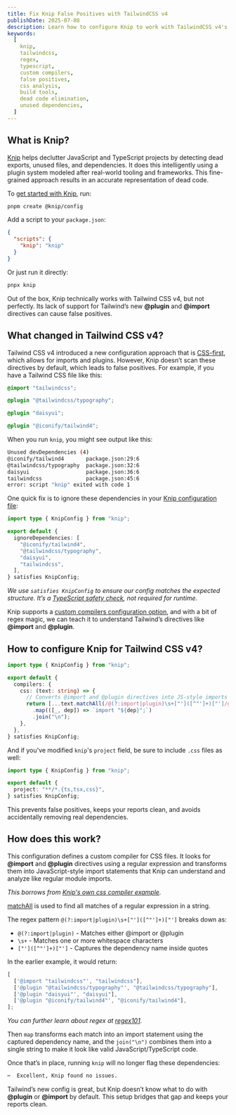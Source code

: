 ```yaml
---
title: Fix Knip False Positives with TailwindCSS v4
publishDate: 2025-07-08
description: Learn how to configure Knip to work with TailwindCSS v4's new @plugin and @import directives using custom compilers. Eliminate false positives and keep your dependency reports clean.
keywords:
  [
    knip,
    tailwindcss,
    regex,
    typescript,
    custom compilers,
    false positives,
    css analysis,
    build tools,
    dead code elimination,
    unused dependencies,
  ]
---
```


## What is Knip?

[Knip](https://knip.dev) helps declutter JavaScript and TypeScript projects by detecting dead exports, unused files, and dependencies. It does this intelligently using a plugin system modeled after real-world tooling and frameworks. This fine-grained approach results in an accurate representation of dead code.

To [get started with Knip](https://knip.dev/overview/getting-started), run:

```bash
pnpm create @knip/config
```

Add a script to your `package.json`:

```json title="package.json"
{
  "scripts": {
    "knip": "knip"
  }
}
```

Or just run it directly:

```bash
pnpx knip
```

Out of the box, Knip technically works with Tailwind CSS v4, but not perfectly. Its lack of support for Tailwind’s new **@plugin** and **@import** directives can cause false positives.

## What changed in Tailwind CSS v4?

Tailwind CSS v4 introduced a new configuration approach that is [CSS-first](http://tailwindcss.com/blog/tailwindcss-v4#css-first-configuration), which allows for imports and plugins. However, Knip doesn’t scan these directives by default, which leads to false positives. For example, if you have a Tailwind CSS file like this:

```css
@import "tailwindcss";

@plugin "@tailwindcss/typography";

@plugin "daisyui";

@plugin "@iconify/tailwind4";
```

When you run `knip`, you might see output like this:

```bash
Unused devDependencies (4)
@iconify/tailwind4       package.json:29:6
@tailwindcss/typography  package.json:32:6
daisyui                  package.json:36:6
tailwindcss              package.json:45:6
error: script "knip" exited with code 1
```

One quick fix is to ignore these dependencies in your [Knip configuration file](https://knip.dev/overview/configuration):

```ts title="knip.config.ts"
import type { KnipConfig } from "knip";

export default {
  ignoreDependencies: [
    "@iconify/tailwind4",
    "@tailwindcss/typography",
    "daisyui",
    "tailwindcss",
  ],
} satisfies KnipConfig;
```

_We use `satisfies KnipConfig` to ensure our config matches the expected structure. It’s a [TypeScript safety check](https://www.typescriptlang.org/docs/handbook/release-notes/typescript-4-9.html#the-satisfies-operator), not required for runtime._

Knip supports a [custom compilers configuration option](https://knip.dev/features/compilers#custom-compilers), and with a bit of regex magic, we can teach it to understand Tailwind’s directives like **@import** and **@plugin**.

## How to configure Knip for Tailwind CSS v4?

```ts title="knip.config.ts"
import type { KnipConfig } from "knip";

export default {
  compilers: {
    css: (text: string) => {
      // Converts @import and @plugin directives into JS-style imports
      return [...text.matchAll(/@(?:import|plugin)\s+["']([^"']+)["']/g)]
        .map(([_, dep]) => `import "${dep}";`)
        .join("\n");
    },
  },
} satisfies KnipConfig;
```

And if you've modified `knip`'s `project` field, be sure to include `.css` files as well:

```ts title="knip.config.ts"
import type { KnipConfig } from "knip";

export default {
  project: "**/*.{ts,tsx,css}",
} satisfies KnipConfig;
```

This prevents false positives, keeps your reports clean, and avoids accidentally removing real dependencies.

## How does this work?

This configuration defines a custom compiler for CSS files. It looks for **@import** and **@plugin** directives using a regular expression and transforms them into JavaScript-style import statements that Knip can understand and analyze like regular module imports.

_This borrows from [Knip's own css compiler example](https://knip.dev/features/compilers#css)._

[matchAll](https://developer.mozilla.org/en-US/docs/Web/JavaScript/Reference/Global_Objects/String/matchAll) is used to find all matches of a regular expression in a string.

The regex pattern `@(?:import|plugin)\s+["']([^"']+)["']` breaks down as:

- `@(?:import|plugin)` - Matches either @import or @plugin
- `\s+` - Matches one or more whitespace characters
- `["']([^"']+)["']` - Captures the dependency name inside quotes

In the earlier example, it would return:

```ts
[
  ['@import "tailwindcss"', "tailwindcss"],
  ['@plugin "@tailwindcss/typography"', "@tailwindcss/typography"],
  ['@plugin "daisyui"', "daisyui"],
  ['@plugin "@iconify/tailwind4"', "@iconify/tailwind4"],
];
```

_You can further learn about regex at [regex101](https://regex101.com/r/aoOabK/1)._

Then `map` transforms each match into an import statement using the captured dependency name, and the `join("\n")` combines them into a single string to make it look like valid JavaScript/TypeScript code.

Once that’s in place, running `knip` will no longer flag these dependencies:

```bash
✂️  Excellent, Knip found no issues.
```

Tailwind’s new config is great, but Knip doesn’t know what to do with **@plugin** or **@import** by default. This setup bridges that gap and keeps your reports clean.
